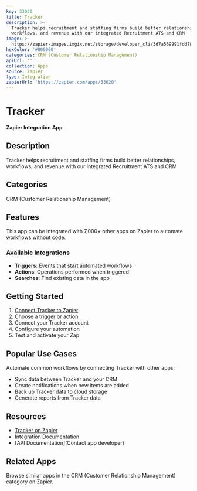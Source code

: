 ```yaml
---
key: 33020
title: Tracker
description: >-
  Tracker helps recruitment and staffing firms build better relationships,
  workflows, and revenue with our integrated Recruitment ATS and CRM
image: >-
  https://zapier-images.imgix.net/storage/developer_cli/3d7a569991fdd782daefcfd15f623221.png?auto=format%2Ccompress&ixlib=python-3.0.0&q=50
hexColor: '#000000'
categories: CRM (Customer Relationship Management)
apiUrl: ''
collection: Apps
source: zapier
type: Integration
zapierUrl: 'https://zapier.com/apps/33020'
---
```

# Tracker

**Zapier Integration App**

## Description

Tracker helps recruitment and staffing firms build better relationships, workflows, and revenue with our integrated Recruitment ATS and CRM

## Categories

CRM (Customer Relationship Management)

## Features

This app can be integrated with 7,000+ other apps on Zapier to automate workflows without code.

### Available Integrations

- **Triggers**: Events that start automated workflows
- **Actions**: Operations performed when triggered
- **Searches**: Find existing data in the app

## Getting Started

1. [Connect Tracker to Zapier](https://zapier.com/apps/33020)
2. Choose a trigger or action
3. Connect your Tracker account
4. Configure your automation
5. Test and activate your Zap

## Popular Use Cases

Automate common workflows by connecting Tracker with other apps:

- Sync data between Tracker and your CRM
- Create notifications when new items are added
- Back up Tracker data to cloud storage
- Generate reports from Tracker data

## Resources

- [Tracker on Zapier](https://zapier.com/apps/33020)
- [Integration Documentation](https://zapier.com/apps/33020/integrations)
- [API Documentation](Contact app developer)

## Related Apps

Browse similar apps in the CRM (Customer Relationship Management) category on Zapier.
